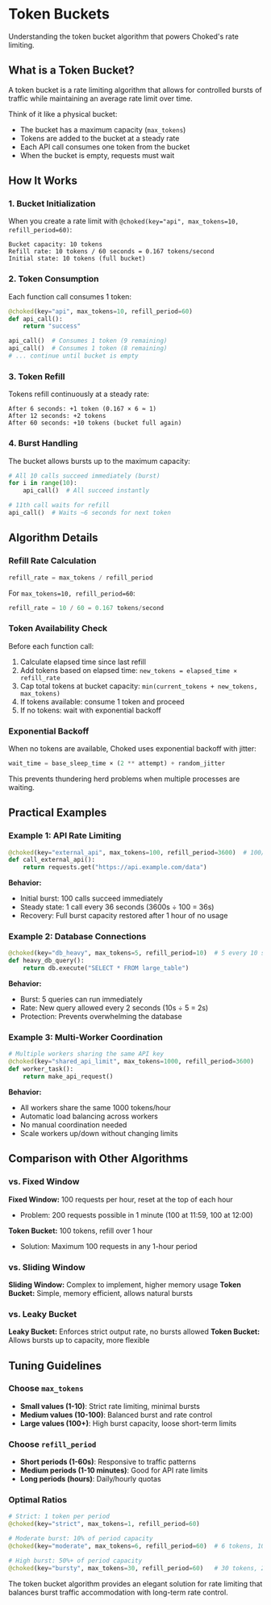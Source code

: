 # Token Buckets

Understanding the token bucket algorithm that powers Choked's rate limiting.

## What is a Token Bucket?

A token bucket is a rate limiting algorithm that allows for controlled bursts of traffic while maintaining an average rate limit over time.

Think of it like a physical bucket:
- The bucket has a maximum capacity (`max_tokens`)
- Tokens are added to the bucket at a steady rate
- Each API call consumes one token from the bucket
- When the bucket is empty, requests must wait

## How It Works

### 1. Bucket Initialization

When you create a rate limit with `@choked(key="api", max_tokens=10, refill_period=60)`:

```
Bucket capacity: 10 tokens
Refill rate: 10 tokens / 60 seconds = 0.167 tokens/second
Initial state: 10 tokens (full bucket)
```

### 2. Token Consumption

Each function call consumes 1 token:

```python
@choked(key="api", max_tokens=10, refill_period=60)
def api_call():
    return "success"

api_call()  # Consumes 1 token (9 remaining)
api_call()  # Consumes 1 token (8 remaining)
# ... continue until bucket is empty
```

### 3. Token Refill

Tokens refill continuously at a steady rate:

```
After 6 seconds: +1 token (0.167 × 6 ≈ 1)
After 12 seconds: +2 tokens
After 60 seconds: +10 tokens (bucket full again)
```

### 4. Burst Handling

The bucket allows bursts up to the maximum capacity:

```python
# All 10 calls succeed immediately (burst)
for i in range(10):
    api_call()  # All succeed instantly

# 11th call waits for refill
api_call()  # Waits ~6 seconds for next token
```

## Algorithm Details

### Refill Rate Calculation

```python
refill_rate = max_tokens / refill_period
```

For `max_tokens=10, refill_period=60`:
```python
refill_rate = 10 / 60 = 0.167 tokens/second
```

### Token Availability Check

Before each function call:

1. Calculate elapsed time since last refill
2. Add tokens based on elapsed time: `new_tokens = elapsed_time × refill_rate`
3. Cap total tokens at bucket capacity: `min(current_tokens + new_tokens, max_tokens)`
4. If tokens available: consume 1 token and proceed
5. If no tokens: wait with exponential backoff

### Exponential Backoff

When no tokens are available, Choked uses exponential backoff with jitter:

```python
wait_time = base_sleep_time × (2 ** attempt) + random_jitter
```

This prevents thundering herd problems when multiple processes are waiting.

## Practical Examples

### Example 1: API Rate Limiting

```python
@choked(key="external_api", max_tokens=100, refill_period=3600)  # 100/hour
def call_external_api():
    return requests.get("https://api.example.com/data")
```

**Behavior:**
- Initial burst: 100 calls succeed immediately
- Steady state: 1 call every 36 seconds (3600s ÷ 100 = 36s)
- Recovery: Full burst capacity restored after 1 hour of no usage

### Example 2: Database Connections

```python
@choked(key="db_heavy", max_tokens=5, refill_period=10)  # 5 every 10 seconds
def heavy_db_query():
    return db.execute("SELECT * FROM large_table")
```

**Behavior:**
- Burst: 5 queries can run immediately
- Rate: New query allowed every 2 seconds (10s ÷ 5 = 2s)
- Protection: Prevents overwhelming the database

### Example 3: Multi-Worker Coordination

```python
# Multiple workers sharing the same API key
@choked(key="shared_api_limit", max_tokens=1000, refill_period=3600)
def worker_task():
    return make_api_request()
```

**Behavior:**
- All workers share the same 1000 tokens/hour
- Automatic load balancing across workers
- No manual coordination needed
- Scale workers up/down without changing limits

## Comparison with Other Algorithms

### vs. Fixed Window

**Fixed Window:** 100 requests per hour, reset at the top of each hour
- Problem: 200 requests possible in 1 minute (100 at 11:59, 100 at 12:00)

**Token Bucket:** 100 tokens, refill over 1 hour
- Solution: Maximum 100 requests in any 1-hour period

### vs. Sliding Window

**Sliding Window:** Complex to implement, higher memory usage
**Token Bucket:** Simple, memory efficient, allows natural bursts

### vs. Leaky Bucket

**Leaky Bucket:** Enforces strict output rate, no bursts allowed
**Token Bucket:** Allows bursts up to capacity, more flexible

## Tuning Guidelines

### Choose `max_tokens`

- **Small values (1-10)**: Strict rate limiting, minimal bursts
- **Medium values (10-100)**: Balanced burst and rate control
- **Large values (100+)**: High burst capacity, loose short-term limits

### Choose `refill_period`

- **Short periods (1-60s)**: Responsive to traffic patterns
- **Medium periods (1-10 minutes)**: Good for API rate limits
- **Long periods (hours)**: Daily/hourly quotas

### Optimal Ratios

```python
# Strict: 1 token per period
@choked(key="strict", max_tokens=1, refill_period=60)

# Moderate burst: 10% of period capacity
@choked(key="moderate", max_tokens=6, refill_period=60)  # 6 tokens, 10s each

# High burst: 50%+ of period capacity  
@choked(key="bursty", max_tokens=30, refill_period=60)   # 30 tokens, 2s each
```

The token bucket algorithm provides an elegant solution for rate limiting that balances burst traffic accommodation with long-term rate control.
